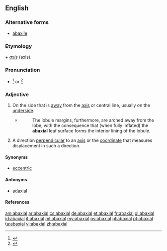 ==English==

===Alternative forms===
* [[abaxile]]

===Etymology===
{{etyl|la}} {{term|ab||away from|lang=la}} + ''[[axis]]'' (axis).

===Pronunciation===
* {{a|US}} {{IPA|/ˌæ.ˈbæk.si.əl/}}<ref>{{R:Webster NCD 1974|abaxial}}</ref> or {{IPA|/æb.ˈæk.si.əl/}}<ref>{{cite-book|year=1971|author=William Morris|title=The American Heritage Dictionary of the English Language|text=abaxial}}</ref>

===Adjective===
{{en-adj|-}}

# {{botany}} On the side that is [[away]] from the [[axis]] or central line, usually on the [[underside]].
#* {{RQ:Schuster Hepaticae V|7}}
#*: The lobule margins, furthermore, are arched away from the lobe, with the consequence that (when fully inflated) the '''abaxial''' leaf surface forms the interior lining of the lobule.
# {{mathematics}} A direction [[perpendicular]] to an [[axis]] or the [[coordinate]] that measures displacement in such a direction.

====Synonyms====
* [[eccentric]]

====Antonyms====
* [[adaxial]]

====References====
<references/>

[[am:abaxial]]
[[ar:abaxial]]
[[cs:abaxial]]
[[de:abaxial]]
[[et:abaxial]]
[[fr:abaxial]]
[[gl:abaxial]]
[[id:abaxial]]
[[it:abaxial]]
[[ml:abaxial]]
[[my:abaxial]]
[[ps:abaxial]]
[[pl:abaxial]]
[[pt:abaxial]]
[[ta:abaxial]]
[[vi:abaxial]]
[[zh:abaxial]]
